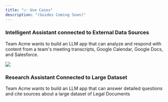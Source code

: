 ```yaml
---
title: "📈 Use Cases"
description: "(Guides Coming Soon)"
---
```


### Intelligent Assistant connected to External Data Sources

Team Acme wants to build an LLM app that can analyze and respond with content
from a team's meeting transcripts, Google Calendar, Google Docs, and Salesforce.

<Frame
  caption="Use Baseplate to provide rich context to your LLM through a single
  API."
>
  <img src="/images/api-keys.png" />
</Frame>

### Research Assistant Connected to Large Dataset

Team Acme wants to build an LLM app that can answer detailed questions and cite
sources about a large dataset of Legal Documents
